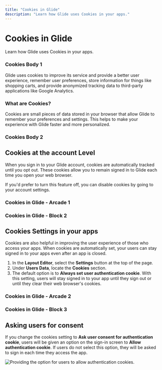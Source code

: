 ```yaml
---
title: "Cookies in Glide"
description: "Learn how Glide uses Cookies in your apps."
---
```


# Cookies in Glide

Learn how Glide uses Cookies in your apps.

### Cookies Body 1

Glide uses cookies to improve its service and provide a better user experience, remember user preferences, store information for things like shopping carts, and provide anonymized tracking data to third-party applications like Google Analytics.

### What are Cookies?

Cookies are small pieces of data stored in your browser that allow Glide to remember your preferences and settings. This helps to make your experience with Glide faster and more personalized.

### Cookies Body 2

## Cookies at the account Level

When you sign in to your Glide account, cookies are automatically tracked until you opt out. These cookies allow you to remain signed in to Glide each time you open your web browser.

If you'd prefer to turn this feature off, you can disable cookies by going to your account settings.

### Cookies in Glide - Arcade 1

### Cookies in Glide - Block 2

## Cookies Settings in your apps

Cookies are also helpful in improving the user experience of those who access your apps. When cookies are automatically set, your users can stay signed in to your apps even after an app is closed.

1. In the **Layout Editor**, select the **Settings** button at the top of the page.
2. Under **Users Data**, locate the **Cookies** section.
3. The default option is to **Always set user authentication cookie**. With this setting, users will stay signed in to your app until they sign out or until they clear their web browser's cookies.



### Cookies in Glide - Arcade 2

### Cookies in Glide - Block 3

## Asking users for consent

If you change the cookies setting to **Ask user consent for authentication cookie**, users will be given an option on the sign-in screen to **Allow authentication cookie**. If users do not select this option, they will be asked to sign in each time they access the app.



![Providing the option for users to allow authentication cookies.](https://images.ctfassets.net/yreygbm72t08/2dKFr494BbiKilXGpNDkIX/f23e4bb91edc51c250f80a547c24179d/CleanShot_2024-01-10_at_8_.11.42_2x.png)





